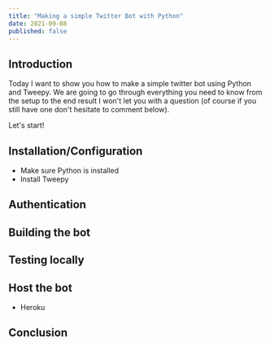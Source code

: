 ```yaml
---
title: "Making a simple Twitter Bot with Python"
date: 2021-09-08
published: false
---
```


## Introduction
Today I want to show you how to make a simple twitter bot using Python and Tweepy.
We are going to go through everything you need to know from the setup to the end result I won't let you with a question (of course if you still have one don't hesitate to comment below).

Let's start!

## Installation/Configuration

- Make sure Python is installed
- Install Tweepy 


## Authentication



## Building the bot



## Testing locally

## Host the bot
- Heroku

## Conclusion
